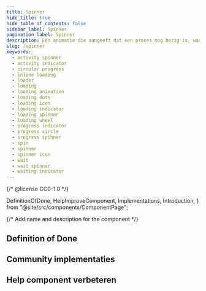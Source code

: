 ```yaml
---
title: Spinner
hide_title: true
hide_table_of_contents: false
sidebar_label: Spinner
pagination_label: Spinner
description: Een animatie die aangeeft dat een proces nog bezig is, waardoor een deel van de pagina nog niet volledig is geladen of buttons niet bedienbaar zijn.
slug: /spinner
keywords:
  - activity spinner
  - activity indicator
  - circular progress
  - inline loading
  - loader
  - loading
  - loading animation
  - loading dots
  - loading icon
  - loading indicator
  - loading spinner
  - loading wheel
  - progress indicator
  - progress circle
  - progress spinner
  - spin
  - spinner
  - spinner icon
  - wait
  - wait spinner
  - waiting indicator
---
```


{/* @license CC0-1.0 */}

  DefinitionOfDone,
  HelpImproveComponent,
  Implementations,
  Introduction,
} from "@site/src/components/ComponentPage";

{/* Add name and description for the component */}


<Introduction component={component} headingLevel={1} description={description} />

## Definition of Done

<DefinitionOfDone component={component} headingLevel={3} />

## Community implementaties

<Implementations component={component} headingLevel={3} />

## Help component verbeteren

<HelpImproveComponent component={component} headingLevel={3} />
